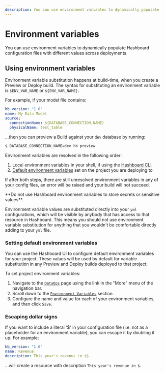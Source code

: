 ```yaml
---
description: You can use environment variables to dynamically populate Hashboard configuration files with different values at runtime.
---
```



# Environment variables

You can use environment variables to dynamically populate Hashboard configuration files with different values across deployments.

## Using environment variables

Environment variable substitution happens at build-time, when you create a Preview or Deploy build. The syntax for substituting
an environment variable is `$ENV_VAR_NAME` or `${ENV_VAR_NAME}`.

For example, if your model file contains:

```yaml
hb_version: "1.0"
name: My Data Model
source:
  connectionName: ${DATABASE_CONNECTION_NAME}
  physicalName: test_table
```

...then you can preview a Build against your `dev` database by running:

```bash
$ DATABASE_CONNECTION_NAME=dev hb preview
```

Environment variables are resolved in the following order:

1. Local environment variables in your shell, if using the [Hashboard CLI](./cli)
2. [Default environment variables](#setting-default-environment-variables) set on the project you are deploying to

If after both steps, there are still unresolved environment variables in any of your config files,
an error will be raised and your build will not succeed.

<Callout type="warning">
  **Do not use Hashboard environment variables to store secrets or sensitive values**.

Environment variable values are substituted directly into your `yml` configurations, which will be visible by
anybody that has access to that resource in Hashboard. This means you should not use environment variable substitution
for anything that you wouldn't be comfortable directly adding to your `yml` file.

</Callout>

### Setting default environment variables

You can use the Hashboard UI to configure default environment variables for your project. These values will be used
by default for variable substitution in any Preview and Deploy builds deployed to that project.

To set project environment variables:

1. Navigate to the [`DataOps`](https://hashboard.com/app/p/data-ops) page using the link in the "More" menu of the navigation bar.
2. Scroll down to the [`Environment Variables`](https://hashboard.com/app/p/data-ops#environment_variables) section.
3. Configure the name and value for each of your environment variables, and then click `Save`.

### Escaping dollar signs

If you want to include a literal '$' in your configuration file (i.e. not as a placeholder for an environment variable), you can escape it by doubling it up. For example:

```yaml
hb_version: "1.0"
name: Revenue
description: This year's revenue in $$
```

...will create a resource with description `This year's revenue in $`.
